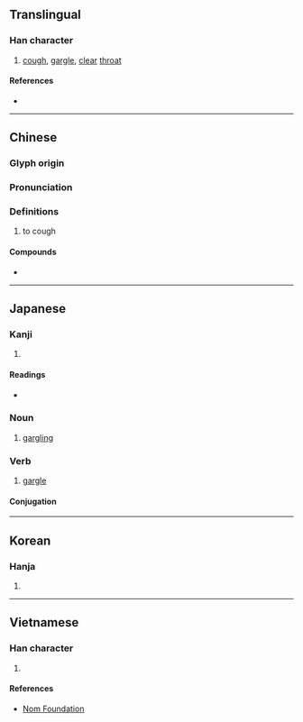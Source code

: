 {{character info/new}}
==Translingual==

===Han character===
{{Han char|rn=30|rad=口|as=11|sn=14|four=67082|canj=RDLO|ids=⿰口欶}}

# [[cough]], [[gargle]], [[clear]] [[throat]]

====References====
* {{Han ref|kx=0204.270|dkj=04154|dj=0427.060|hdz=10674.100|uh=55FD|ud=22013|bh=B9C2|bd=47554}}

----

==Chinese==
{{zh-forms}}

===Glyph origin===
{{Han etym}}

===Pronunciation===
{{zh-pron
|m=sòu
|c=sok3,sau3
|h=pfs=chhu̍k
|md=
|mn=ml:sò͘/sàu
|mn_note=sò͘ - literary; sàu - vernacular
|w=
|mc=y
|oc=y
|cat=
}}

===Definitions===
{{zh-hanzi}}

# {{lb|zh|Wu, Wenzhou}} to cough

====Compounds====
* {{zh-l|咳嗽}}

----

==Japanese==

===Kanji===
{{ja-kanji|grade=|rs=口11}}

# {{defn|lang=ja|sort=口11}}

====Readings====
* {{ja-readings|on=[[そく]] (soku), [[しゅう]] (shū), [[そう]] (sō)|kun=[[うがい]] (ugai), [[すう]] (suu), [[くちすすぐ]] (kuchisusugu)}}

===Noun===
{{ja-noun|うがい|hhira=うがひ}}

# [[gargling]]

===Verb===
{{ja-verb-suru|うがい|hhira=うがひ}}

# [[gargle]]

====Conjugation====
{{ja-suru|うがい}}

----

==Korean==

===Hanja===
{{ko-hanja|hangeul=수|rv=su|mr=su}}

# {{defn|lang=ko|sort=口11}}

----

==Vietnamese==

===Han character===
{{vi-hantu|[[sấu]]|rs=口11}}

# {{defn|lang=vi|sort=口11}}

====References====
* [http://nomfoundation.org/common/nom_details.php?codepoint=55fd Nom Foundation]